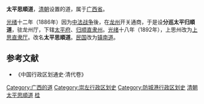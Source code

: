 '''太平思順道'''，[[清朝|清朝]]设置的道，属于[[广西省_(清)|广西省]]。

[[光绪|光绪]]十二年（1886年）因为[[中法战争|中法战争]]後，在[[龙州|龙州]]开关通商，于是设'''分巡太平归順道'''，驻龙州厅，下辖[[太平府|太平府]]、[[归顺州|归顺直隶州]]。[[光绪|光绪]]十八年（1892年），上思州改为[[上思厅|上思直隶厅]]。改名'''太平思順道'''。[[中華民國|民国]]改为[[镇南道|镇南道]]。

==参考文献==
*《中国行政区划通史·清代卷》

{{广西历史二级政区|nocat}}
{{清朝巡守道|nocat}}
{{清朝广西省行政區劃|nocat}}
[[Category:广西的道|Category:广西的道]]
[[Category:崇左行政区划史|Category:崇左行政区划史]]
[[Category:防城港行政区划史|Category:防城港行政区划史]]
[[Category:清朝太平思順道|]]
[[Category:清朝的道|桂]]